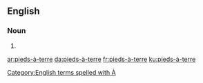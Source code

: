 {{also|pieds-a-terre}}
==English==

===Noun===
{{head|en|noun plural form}}

# {{plural of|pied-à-terre|lang=en}}

[[Category:English terms spelled with À]]

[[ar:pieds-à-terre]]
[[da:pieds-à-terre]]
[[fr:pieds-à-terre]]
[[ku:pieds-à-terre]]